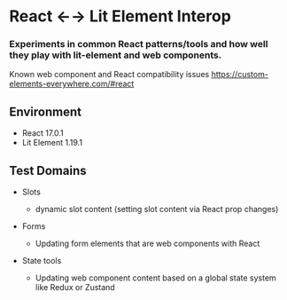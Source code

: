
<Meta title="Introduction" />

# React &larr;&rarr; Lit Element Interop

### Experiments in common React patterns/tools and how well they play with lit-element and web components.

Known web component and React compatibility issues https://custom-elements-everywhere.com/#react

## Environment

- React 17.0.1
- Lit Element 1.19.1

## Test Domains

- Slots

  - dynamic slot content (setting slot content via React prop changes)

- Forms

  - Updating form elements that are web components with React

- State tools

  - Updating web component content based on a global state system like Redux or Zustand
